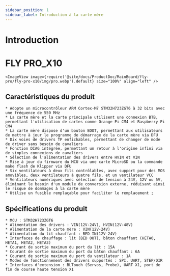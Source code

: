 ```yaml
---
sidebar_position: 1
sidebar_label: Introduction à la carte mère
---
```




# Introduction

# FLY PRO_X10


    <ImageView image={require('@site/docs/ProductDoc/MainBoard/fly-pro/fly-pro-x10/img/pro.webp').default} size="100%" align="left" />

## Caractéristiques du produit

    * Adopte un microcontrôleur ARM Cortex-M7 STM32H723ZGT6 à 32 bits avec une fréquence de 550 MHz
    * La carte mère et la carte principale utilisent une connexion BTB, permettant l'utilisation de cartes comme Orange Pi CM4 et Raspberry Pi CM4
    * La carte mère dispose d'un bouton BOOT, permettant aux utilisateurs de mettre à jour le programme de démarrage de la carte mère via DFU
    * Dix voies de drivers TP enfichables, permettant de changer de mode de driver sans besoin de cavaliers
    * Fonction DIAG intégrée, permettant un retour à l'origine infini via de simples connexions de cavaliers
    * Sélection de l'alimentation des drivers entre HVIN et VIN
    * Mise à jour du firmware du MCU via une carte MicroSD ou la commande make flash de Klipper via DFU
    * Six ventilateurs à deux fils contrôlables, avec support pour des MOS amovibles, deux ventilateurs à quatre fils, et un ventilateur VCC
    * Ventilateurs numériques avec sélection de tension à 24V, 12V ou 5V, éliminant le besoin d'un module de conversion externe, réduisant ainsi le risque de dommages à la carte mère
    * Utilise un fusible remplaçable pour faciliter le remplacement ;

## Spécifications du produit

    * MCU : STM32H723ZGT6
    * Alimentation des drivers : VIN(12V-24V), HVIN(12V-48V)
    * Alimentation de la carte mère : VIN(12V-24V)
    * Alimentation du lit chauffant : BED IN(12V-24V)
    * Interfaces de chauffage : lit (BED OUT), bâton chauffant (HETA0, HETA1, HETA2, HETA3)
    * Courant de sortie maximum du port du lit : 15A
    * Courant de sortie maximum du port du bâton chauffant : 6A
    * Courant de sortie maximum du port du ventilateur : 1A
    * Modes de fonctionnement des drivers supportés : SPI, UART, STEP/DIR
    * Interfaces d'extension : BLTouch (Servos, Probe), UART X1, port de fin de course haute tension X1


